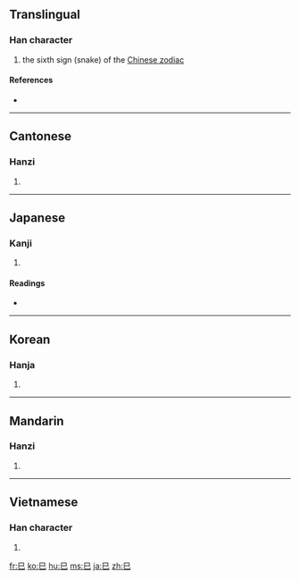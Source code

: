 {{also|己|已}}
==Translingual==
{{stroke order|type=animate}}

===Han character===
{{Han char|rn=49|rad=己|as=00|sn=3|four=7771<sub>7</sub>|canj=口山 (RU)}}

# the sixth sign (snake) of the [[Wikipedia:Chinese zodiac|Chinese zodiac]]

====References====
* {{Han ref|kx=0326.120|dkj=08744|dj=0631.010|hdz=20984.020|uh=5DF3|ud=24051|bh=A478|bd=42104}}

----

==Cantonese==

===Hanzi===
{{yue-hanzi|jyut=[[zi6]]|y=[[ji6]]}}

# {{defn|Cantonese|sort=己00}}

----

==Japanese==

===Kanji===
{{ja-kanji|grade=8|rs=己00}}

# {{defn|Japanese}}

====Readings====
* {{ja-readings|on=[[し]] (shi)|kun=[[み]] (mi)}}

----

==Korean==

===Hanja===
{{ko-hanja|hangeul=사|rv=sa|mr=sa}}

# {{defn|Korean|sort=己00}}

----

==Mandarin==

===Hanzi===
{{cmn-hanzi|pin=[[sì]] ([[si4]])|wg=ssu<sup>4</sup>}}

# {{defn|Mandarin|sort=己00}}

----

==Vietnamese==

===Han character===
{{vi-hantu|[[tị]]|rs=己00}}

# {{defn|Vietnamese|sort=己00}}

[[fr:巳]]
[[ko:巳]]
[[hu:巳]]
[[ms:巳]]
[[ja:巳]]
[[zh:巳]]